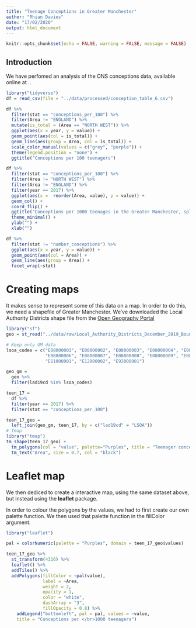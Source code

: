 ```yaml
---
title: "Teenage Conceptions in Greater Manchester"
author: "Rhian Davies"
date: "17/02/2020"
output: html_document
---
```


```r
knitr::opts_chunk$set(echo = FALSE, warning = FALSE, message = FALSE)
```

## Introduction

We have perfomed an analysis of the ONS conceptions data, available online at ..
```r
library("tidyverse")
df = read_csv(file = "../data/processed/conception_table_6.csv")
```


```r
df %>%
  filter(stat == "conceptions_per_100") %>%
  filter(Area != "ENGLAND") %>%
  mutate(is_total = (Area == "NORTH WEST")) %>%
  ggplot(aes(x = year, y = value)) + 
  geom_point(aes(col = is_total)) + 
  geom_line(aes(group = Area, col = is_total)) + 
  scale_color_manual(values = c("grey", "purple")) +
  theme(legend.position = "none") +
  ggtitle("Conceptions per 100 teenagers") 
```

```r
df %>%
  filter(stat == "conceptions_per_100") %>%
  filter(Area != "NORTH WEST") %>%
  filter(Area != "ENGLAND") %>%
  filter(year == 2017) %>%
  ggplot(aes(x =  reorder(Area, value), y = value)) + 
  geom_col() + 
  coord_flip() + 
  ggtitle("Conceptions per 1000 teenages in the Greater Manchester, split by LSOA") + 
  theme_minimal() + 
  ylab("") +
  xlab("")

df %>%
  filter(stat != "number_conceptions") %>%
  ggplot(aes(x = year, y = value)) + 
  geom_point(aes(col = Area)) + 
  geom_line(aes(group = Area)) + 
  facet_wrap(~stat)
```

# Creating maps

It makes sense to represent some of this data on a map.
In order to do this, we need a shapefile of Greater Manchester. 
We've downloaded the Local Authority Districts shape file from the [Open Geography Portal](http://geoportal.statistics.gov.uk/)

```r
library("sf")
geo = st_read("../data/raw/Local_Authority_Districts_December_2019_Boundaries_UK_BFC/Local_Authority_Districts_December_2019_Boundaries_UK_BFC.shp")

# Keep only GM data
lsoa_codes = c("E08000001", "E08000002", "E08000003", "E08000004", "E08000005",
               "E08000006", "E08000007", "E08000008", "E08000009", "E08000010",
               "E11000001", "E12000002", "E92000001")

geo_gm =
  geo %>%
  filter(lad19cd %in% lsoa_codes)
```

```r
teen_17 = 
  df %>%
  filter(year == 2017) %>%
  filter(stat == "conceptions_per_100")

teen_17_geo = 
  left_join(geo_gm, teen_17, by = c("lad19cd" = "LSOA"))
# Tmap
library("tmap")
tm_shape(teen_17_geo) +
  tm_polygons(col = "value", palette="Purples", title = "Teenager conceptions \n per 100") + 
  tm_text("Area", size = 0.7, col = "black")

```

# Leaflet map

We then dediced to create a interactive map, using the same dataset above, but instead using the **leaflet** package.

In order to colour the polygons by the values, we had to first create our own palette function.
We then used that palette function in the fillColor argument.

```r
library("leaflet")

pal = colorNumeric(palette = "Purples", domain = teen_17_geo$values)

teen_17_geo %>%
  st_transform(4326) %>%
  leaflet() %>%
  addTiles() %>%
  addPolygons(fillColor = ~pal(value),
              label = ~Area, 
              weight = 2,
              opacity = 1,
              color = "white",
              dashArray = "3",
              fillOpacity = 0.8) %>%
    addLegend("bottomleft", pal = pal, values = ~value,
    title = "Conceptions per </br>1000 teenagers")
```

